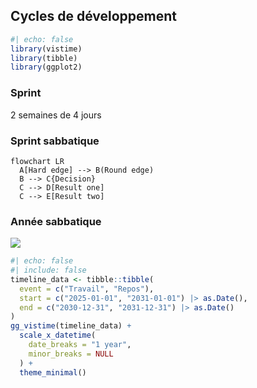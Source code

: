 ## Cycles de développement

```r
#| echo: false
library(vistime)
library(tibble)
library(ggplot2)
```

### Sprint

2 semaines de 4 jours

### Sprint sabbatique

```mermaid
flowchart LR
  A[Hard edge] --> B(Round edge)
  B --> C{Decision}
  C --> D[Result one]
  C --> E[Result two]
```

### Année sabbatique

![](sabbatical_year.svg)

```r
#| echo: false
#| include: false
timeline_data <- tibble::tibble(
  event = c("Travail", "Repos"), 
  start = c("2025-01-01", "2031-01-01") |> as.Date(), 
  end = c("2030-12-31", "2031-12-31") |> as.Date()
)
gg_vistime(timeline_data) +
  scale_x_datetime(
    date_breaks = "1 year",
    minor_breaks = NULL
  ) +
  theme_minimal()
    
```
